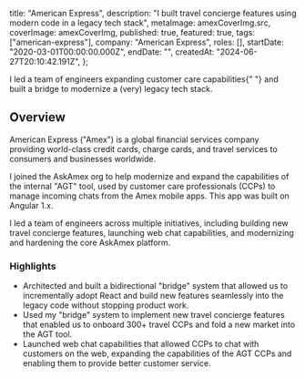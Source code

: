 
  title: "American Express",
  description:
    "I built travel concierge features using modern code in a legacy tech stack",
  metaImage: amexCoverImg.src,
  coverImage: amexCoverImg,
  published: true,
  featured: true,
  tags: ["american-express"],
  company: "American Express",
  roles: [],
  startDate: "2020-03-01T00:00:00.000Z",
  endDate: "",
  createdAt: "2024-06-27T20:10:42.191Z",
};

<PageTitle>
  I led a team of engineers expanding customer care capabilities{" "}
  <PageTitleHighlight>
    and built a bridge to modernize a (very) legacy tech stack.
  </PageTitleHighlight>
</PageTitle>

## Overview

American Express ("Amex") is a global financial services company providing world-class credit cards, charge cards, and travel services to consumers and businesses worldwide.

I joined the AskAmex org to help modernize and expand the capabilities of the internal "AGT" tool, used by customer care professionals (CCPs) to manage incoming chats from the Amex mobile apps.
This app was built on Angular 1.x.

I led a team of engineers across multiple initiatives, including building new travel concierge features, launching web chat capabilities, and modernizing and hardening the core AskAmex platform.

### Highlights

- Architected and built a bidirectional "bridge" system that allowed us to incrementally adopt React and build new features seamlessly into the legacy code without stopping product work.
- Used my "bridge" system to implement new travel concierge features that enabled us to onboard 300+ travel CCPs and fold a new market into the AGT tool.
- Launched web chat capabilities that allowed CCPs to chat with customers on the web, expanding the capabilities of the AGT CCPs and enabling them to provide better customer service.
